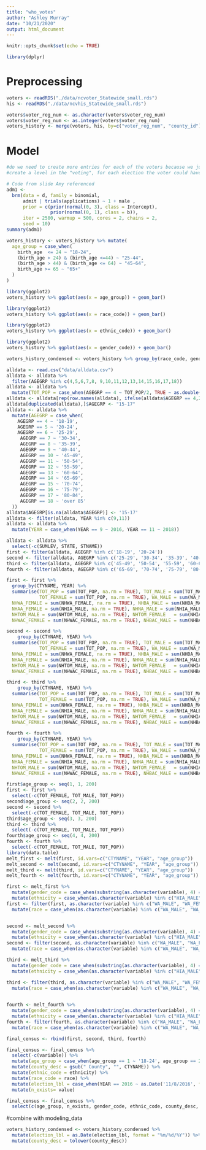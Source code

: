 ```yaml
---
title: "who_votes"
author: "Ashley Murray"
date: "10/21/2020"
output: html_document
---
```


```r
knitr::opts_chunk$set(echo = TRUE)
```

```r
library(dplyr)
```

# Preprocessing 
```r
voters <- readRDS("./data/ncvoter_Statewide_small.rds")
his <- readRDS("./data/ncvhis_Statewide_small.rds")
```

```r
voters$voter_reg_num <- as.character(voters$voter_reg_num)
voters$voter_reg_num <- as.integer(voters$voter_reg_num)
voters_history <- merge(voters, his, by=c("voter_reg_num", "county_id")) #need to fix this line, dunno what happening
```

# Model
```r
#do we need to create more entries for each of the voters because we just have the values of which they did vote. 
#create a level in the "voting", for each election the voter could have voted in, but didn't
```

```r
# Code from slide Amy referenced
adm1 <-
  brm(data = d, family = binomial,
      admit | trials(applications) ~ 1 + male ,
      prior = c(prior(normal(0, 3), class = Intercept),
                prior(normal(0, 1), class = b)),
      iter = 2500, warmup = 500, cores = 2, chains = 2,
      seed = 10)
summary(adm1)
```

```r
voters_history <- voters_history %>% mutate(
  age_group = case_when(
    birth_age  <= 24 ~ "18-24",
    (birth_age > 24) & (birth_age <=44) ~ "25-44",
    (birth_age > 44) & (birth_age <= 64) ~ "45-64",
    birth_age >= 65 ~ "65+"
  )
)
```


```r
library(ggplot2)
voters_history %>% ggplot(aes(x = age_group)) + geom_bar()
```

```r
library(ggplot2)
voters_history %>% ggplot(aes(x = race_code)) + geom_bar()
```

```r
library(ggplot2)
voters_history %>% ggplot(aes(x = ethnic_code)) + geom_bar()
```


```r
library(ggplot2)
voters_history %>% ggplot(aes(x = gender_code)) + geom_bar()
```

```r
voters_history_condensed <- voters_history %>% group_by(race_code, gender_code, ethnic_code, election_lbl, voted_county_id) %>% summarise(n = n())
```

```r
alldata <- read.csv("data/alldata.csv")
alldata <- alldata %>%
  filter(AGEGRP %in% c(4,5,6,7,8, 9,10,11,12,13,14,15,16,17,18))
alldata <- alldata %>%
  mutate(TOT_POP = case_when(AGEGRP == 4 ~ TOT_POP/2, TRUE ~ as.double(TOT_POP)))
alldata <- alldata[rep(row.names(alldata), ifelse(alldata$AGEGRP == 4,2,1)),]
alldata[duplicated(alldata),]$AGEGRP <- "15-17"
alldata <- alldata %>%
  mutate(AGEGRP = case_when(
    AGEGRP == 4 ~ '18-19',
    AGEGRP == 5 ~ '20-24',
    AGEGRP == 6 ~ '25-29',
     AGEGRP == 7 ~ '30-34',
     AGEGRP == 8 ~ '35-39',
     AGEGRP == 9 ~ '40-44',
     AGEGRP == 10 ~ '45-49',
     AGEGRP == 11 ~ '50-54',
     AGEGRP == 12 ~ '55-59',
     AGEGRP == 13 ~ '60-64',
     AGEGRP == 14 ~ '65-69',
     AGEGRP == 15 ~ '70-74',
     AGEGRP == 16 ~ '75-79',
     AGEGRP == 17 ~ '80-84',
     AGEGRP == 18 ~ 'over 85'
  ))
alldata$AGEGRP[is.na(alldata$AGEGRP)] <- '15-17'
alldata <- filter(alldata, YEAR %in% c(9,11))
alldata <- alldata %>%
  mutate(YEAR = case_when(YEAR == 9 ~ 2016, YEAR == 11 ~ 2018))

alldata <- alldata %>%
  select(-c(SUMLEV, STATE, STNAME))
first <- filter(alldata, AGEGRP %in% c('18-19', '20-24'))
second <- filter(alldata, AGEGRP %in% c('25-29', '30-34', '35-39', '40-44'))
third <- filter(alldata, AGEGRP %in% c('45-49', '50-54', '55-59', '60-64'))
fourth <- filter(alldata, AGEGRP %in% c('65-69', '70-74', '75-79', '80-84', 'over 85'))

first <- first %>%
  group_by(CTYNAME, YEAR) %>%
  summarise(TOT_POP = sum(TOT_POP, na.rm = TRUE), TOT_MALE = sum(TOT_MALE, na.rm = TRUE), 
            TOT_FEMALE = sum(TOT_POP, na.rm = TRUE), WA_MALE = sum(WA_MALE, na.rm = TRUE), WA_FEMALE = sum(WA_FEMALE, na.rm = TRUE),  BA_MALE = sum(BA_MALE, na.rm = TRUE), BA_FEMALE = sum(BA_FEMALE, na.rm = TRUE),  IA_MALE = sum(IA_MALE, na.rm = TRUE), IA_FEMALE = sum(IA_FEMALE, na.rm = TRUE), AA_MALE = sum(AA_MALE, na.rm = TRUE), AA_FEMALE = sum(AA_FEMALE, na.rm = TRUE), NA_MALE = sum(AA_MALE, na.rm = TRUE), NA_FEMALE  = sum(NA_FEMALE, na.rm = TRUE),TOM_MALE = sum(TOM_MALE, na.rm = TRUE),  TOM_FEMALE   = sum(TOM_FEMALE, na.rm = TRUE),  WAC_MALE = sum(WAC_MALE, na.rm = TRUE), WAC_FEMALE  = sum(WAC_FEMALE, na.rm = TRUE),BAC_MALE= sum(BAC_MALE, na.rm = TRUE),BAC_FEMALE  = sum(BAC_FEMALE, na.rm = TRUE), IAC_MALE = sum(IAC_MALE, na.rm = TRUE), IAC_FEMALE = sum(IAC_FEMALE, na.rm = TRUE), AAC_MALE = sum(AAC_MALE, na.rm = TRUE), AAC_FEMALE = sum(AAC_FEMALE, na.rm = TRUE), NAC_MALE= sum(NAC_MALE, na.rm = TRUE), NAC_FEMALE = sum(NAC_FEMALE, na.rm = TRUE), NH_MALE = sum(NH_MALE, na.rm = TRUE), NH_FEMALE= sum(NH_FEMALE, na.rm = TRUE), NHWA_MALE= sum(NHWA_MALE, na.rm = TRUE),
  NHWA_FEMALE = sum(NHWA_FEMALE, na.rm = TRUE), NHBA_MALE = sum(NHBA_MALE, na.rm = TRUE), NHBA_FEMALE = sum(NHBA_FEMALE, na.rm = TRUE), NHIA_MALE = sum(NHIA_MALE, na.rm = TRUE), NHIA_FEMALE = sum(NHIA_FEMALE, na.rm = TRUE), NHAA_MALE = sum(NHAA_MALE, na.rm = TRUE), 
  NHAA_FEMALE = sum(NHIA_MALE, na.rm = TRUE), NHNA_MALE = sum(NHIA_MALE, na.rm = TRUE), NHNA_FEMALE = sum(NHNA_FEMALE, na.rm = TRUE),
  NHTOM_MALE = sum(NHTOM_MALE, na.rm = TRUE), NHTOM_FEMALE   = sum(NHIA_MALE, na.rm = TRUE), NHWAC_MALE = sum(NHIA_MALE, na.rm = TRUE),
  NHWAC_FEMALE = sum(NHWAC_FEMALE, na.rm = TRUE), NHBAC_MALE = sum(NHBAC_MALE, na.rm = TRUE), NHBAC_FEMALE = sum(NHBAC_FEMALE, na.rm = TRUE), NHIAC_MALE = sum(NHIAC_MALE, na.rm = TRUE),  NHIAC_FEMALE = sum(NHIAC_FEMALE, na.rm = TRUE), NHAAC_MALE  = sum(NHAAC_MALE, na.rm = TRUE), NHAAC_FEMALE = sum(NHAAC_FEMALE, na.rm = TRUE), NHNAC_MALE = sum(NHNAC_MALE, na.rm = TRUE), NHNAC_FEMALE = sum(NHNAC_FEMALE, na.rm = TRUE),  H_MALE = sum(H_MALE, na.rm = TRUE), H_FEMALE = sum(H_FEMALE, na.rm = TRUE), HWA_MALE = sum(HWA_MALE, na.rm = TRUE), HWA_FEMALE = sum(HWA_FEMALE, na.rm = TRUE), HBA_MALE = sum(HBA_MALE, na.rm = TRUE), HBA_FEMALE = sum(HBA_FEMALE, na.rm = TRUE),   HIA_MALE     = sum(HIA_MALE, na.rm = TRUE), HIA_FEMALE = sum(HIA_FEMALE, na.rm = TRUE), HAA_MALE  = sum(HAA_MALE, na.rm = TRUE), HAA_FEMALE = sum(HAA_FEMALE, na.rm = TRUE), HNA_MALE = sum(HNA_MALE, na.rm = TRUE), HNA_FEMALE = sum(HNA_FEMALE, na.rm = TRUE), HTOM_MALE  = sum(HTOM_MALE, na.rm = TRUE),HTOM_FEMALE = sum(HTOM_FEMALE, na.rm = TRUE), HWAC_MALE = sum(HWAC_MALE, na.rm = TRUE), HWAC_FEMALE = sum(HWAC_FEMALE, na.rm = TRUE), HBAC_MALE = sum(HBAC_MALE, na.rm = TRUE), HBAC_FEMALE = sum(HBAC_FEMALE, na.rm = TRUE), HIAC_MALE = sum(HIAC_MALE, na.rm = TRUE), HIAC_FEMALE = sum(HIAC_FEMALE, na.rm = TRUE), HAAC_MALE  = sum(HAAC_MALE, na.rm = TRUE), HAAC_FEMALE = sum(HAAC_FEMALE, na.rm = TRUE), HNAC_MALE = sum(HNAC_MALE, na.rm = TRUE), HNAC_FEMALE  = sum(HNAC_FEMALE, na.rm = TRUE))

second <- second %>%
    group_by(CTYNAME, YEAR) %>%
  summarise(TOT_POP = sum(TOT_POP, na.rm = TRUE), TOT_MALE = sum(TOT_MALE, na.rm = TRUE), 
            TOT_FEMALE = sum(TOT_POP, na.rm = TRUE), WA_MALE = sum(WA_MALE, na.rm = TRUE), WA_FEMALE = sum(WA_FEMALE, na.rm = TRUE),  BA_MALE = sum(BA_MALE, na.rm = TRUE), BA_FEMALE = sum(BA_FEMALE, na.rm = TRUE),  IA_MALE = sum(IA_MALE, na.rm = TRUE), IA_FEMALE = sum(IA_FEMALE, na.rm = TRUE), AA_MALE = sum(AA_MALE, na.rm = TRUE), AA_FEMALE = sum(AA_FEMALE, na.rm = TRUE), NA_MALE = sum(AA_MALE, na.rm = TRUE), NA_FEMALE  = sum(NA_FEMALE, na.rm = TRUE),TOM_MALE = sum(TOM_MALE, na.rm = TRUE),  TOM_FEMALE   = sum(TOM_FEMALE, na.rm = TRUE),  WAC_MALE = sum(WAC_MALE, na.rm = TRUE), WAC_FEMALE  = sum(WAC_FEMALE, na.rm = TRUE),BAC_MALE= sum(BAC_MALE, na.rm = TRUE),BAC_FEMALE  = sum(BAC_FEMALE, na.rm = TRUE), IAC_MALE = sum(IAC_MALE, na.rm = TRUE), IAC_FEMALE = sum(IAC_FEMALE, na.rm = TRUE), AAC_MALE = sum(AAC_MALE, na.rm = TRUE), AAC_FEMALE = sum(AAC_FEMALE, na.rm = TRUE), NAC_MALE= sum(NAC_MALE, na.rm = TRUE), NAC_FEMALE = sum(NAC_FEMALE, na.rm = TRUE), NH_MALE = sum(NH_MALE, na.rm = TRUE), NH_FEMALE= sum(NH_FEMALE, na.rm = TRUE), NHWA_MALE= sum(NHWA_MALE, na.rm = TRUE),
  NHWA_FEMALE = sum(NHWA_FEMALE, na.rm = TRUE), NHBA_MALE = sum(NHBA_MALE, na.rm = TRUE), NHBA_FEMALE = sum(NHBA_FEMALE, na.rm = TRUE), NHIA_MALE = sum(NHIA_MALE, na.rm = TRUE), NHIA_FEMALE = sum(NHIA_FEMALE, na.rm = TRUE), NHAA_MALE = sum(NHAA_MALE, na.rm = TRUE), 
  NHAA_FEMALE = sum(NHIA_MALE, na.rm = TRUE), NHNA_MALE = sum(NHIA_MALE, na.rm = TRUE), NHNA_FEMALE = sum(NHNA_FEMALE, na.rm = TRUE),
  NHTOM_MALE = sum(NHTOM_MALE, na.rm = TRUE), NHTOM_FEMALE   = sum(NHIA_MALE, na.rm = TRUE), NHWAC_MALE = sum(NHIA_MALE, na.rm = TRUE),
  NHWAC_FEMALE = sum(NHWAC_FEMALE, na.rm = TRUE), NHBAC_MALE = sum(NHBAC_MALE, na.rm = TRUE), NHBAC_FEMALE = sum(NHBAC_FEMALE, na.rm = TRUE), NHIAC_MALE = sum(NHIAC_MALE, na.rm = TRUE),  NHIAC_FEMALE = sum(NHIAC_FEMALE, na.rm = TRUE), NHAAC_MALE  = sum(NHAAC_MALE, na.rm = TRUE), NHAAC_FEMALE = sum(NHAAC_FEMALE, na.rm = TRUE), NHNAC_MALE = sum(NHNAC_MALE, na.rm = TRUE), NHNAC_FEMALE = sum(NHNAC_FEMALE, na.rm = TRUE),  H_MALE = sum(H_MALE, na.rm = TRUE), H_FEMALE = sum(H_FEMALE, na.rm = TRUE), HWA_MALE = sum(HWA_MALE, na.rm = TRUE), HWA_FEMALE = sum(HWA_FEMALE, na.rm = TRUE), HBA_MALE = sum(HBA_MALE, na.rm = TRUE), HBA_FEMALE = sum(HBA_FEMALE, na.rm = TRUE),   HIA_MALE     = sum(HIA_MALE, na.rm = TRUE), HIA_FEMALE = sum(HIA_FEMALE, na.rm = TRUE), HAA_MALE  = sum(HAA_MALE, na.rm = TRUE), HAA_FEMALE = sum(HAA_FEMALE, na.rm = TRUE), HNA_MALE = sum(HNA_MALE, na.rm = TRUE), HNA_FEMALE = sum(HNA_FEMALE, na.rm = TRUE), HTOM_MALE  = sum(HTOM_MALE, na.rm = TRUE),HTOM_FEMALE = sum(HTOM_FEMALE, na.rm = TRUE), HWAC_MALE = sum(HWAC_MALE, na.rm = TRUE), HWAC_FEMALE = sum(HWAC_FEMALE, na.rm = TRUE), HBAC_MALE = sum(HBAC_MALE, na.rm = TRUE), HBAC_FEMALE = sum(HBAC_FEMALE, na.rm = TRUE), HIAC_MALE = sum(HIAC_MALE, na.rm = TRUE), HIAC_FEMALE = sum(HIAC_FEMALE, na.rm = TRUE), HAAC_MALE  = sum(HAAC_MALE, na.rm = TRUE), HAAC_FEMALE = sum(HAAC_FEMALE, na.rm = TRUE), HNAC_MALE = sum(HNAC_MALE, na.rm = TRUE), HNAC_FEMALE  = sum(HNAC_FEMALE, na.rm = TRUE))

third <- third %>%
    group_by(CTYNAME, YEAR) %>%
  summarise(TOT_POP = sum(TOT_POP, na.rm = TRUE), TOT_MALE = sum(TOT_MALE, na.rm = TRUE), 
            TOT_FEMALE = sum(TOT_POP, na.rm = TRUE), WA_MALE = sum(WA_MALE, na.rm = TRUE), WA_FEMALE = sum(WA_FEMALE, na.rm = TRUE),  BA_MALE = sum(BA_MALE, na.rm = TRUE), BA_FEMALE = sum(BA_FEMALE, na.rm = TRUE),  IA_MALE = sum(IA_MALE, na.rm = TRUE), IA_FEMALE = sum(IA_FEMALE, na.rm = TRUE), AA_MALE = sum(AA_MALE, na.rm = TRUE), AA_FEMALE = sum(AA_FEMALE, na.rm = TRUE), NA_MALE = sum(AA_MALE, na.rm = TRUE), NA_FEMALE  = sum(NA_FEMALE, na.rm = TRUE),TOM_MALE = sum(TOM_MALE, na.rm = TRUE),  TOM_FEMALE   = sum(TOM_FEMALE, na.rm = TRUE),  WAC_MALE = sum(WAC_MALE, na.rm = TRUE), WAC_FEMALE  = sum(WAC_FEMALE, na.rm = TRUE),BAC_MALE= sum(BAC_MALE, na.rm = TRUE),BAC_FEMALE  = sum(BAC_FEMALE, na.rm = TRUE), IAC_MALE = sum(IAC_MALE, na.rm = TRUE), IAC_FEMALE = sum(IAC_FEMALE, na.rm = TRUE), AAC_MALE = sum(AAC_MALE, na.rm = TRUE), AAC_FEMALE = sum(AAC_FEMALE, na.rm = TRUE), NAC_MALE= sum(NAC_MALE, na.rm = TRUE), NAC_FEMALE = sum(NAC_FEMALE, na.rm = TRUE), NH_MALE = sum(NH_MALE, na.rm = TRUE), NH_FEMALE= sum(NH_FEMALE, na.rm = TRUE), NHWA_MALE= sum(NHWA_MALE, na.rm = TRUE),
  NHWA_FEMALE = sum(NHWA_FEMALE, na.rm = TRUE), NHBA_MALE = sum(NHBA_MALE, na.rm = TRUE), NHBA_FEMALE = sum(NHBA_FEMALE, na.rm = TRUE), NHIA_MALE = sum(NHIA_MALE, na.rm = TRUE), NHIA_FEMALE = sum(NHIA_FEMALE, na.rm = TRUE), NHAA_MALE = sum(NHAA_MALE, na.rm = TRUE), 
  NHAA_FEMALE = sum(NHIA_MALE, na.rm = TRUE), NHNA_MALE = sum(NHIA_MALE, na.rm = TRUE), NHNA_FEMALE = sum(NHNA_FEMALE, na.rm = TRUE),
  NHTOM_MALE = sum(NHTOM_MALE, na.rm = TRUE), NHTOM_FEMALE   = sum(NHIA_MALE, na.rm = TRUE), NHWAC_MALE = sum(NHIA_MALE, na.rm = TRUE),
  NHWAC_FEMALE = sum(NHWAC_FEMALE, na.rm = TRUE), NHBAC_MALE = sum(NHBAC_MALE, na.rm = TRUE), NHBAC_FEMALE = sum(NHBAC_FEMALE, na.rm = TRUE), NHIAC_MALE = sum(NHIAC_MALE, na.rm = TRUE),  NHIAC_FEMALE = sum(NHIAC_FEMALE, na.rm = TRUE), NHAAC_MALE  = sum(NHAAC_MALE, na.rm = TRUE), NHAAC_FEMALE = sum(NHAAC_FEMALE, na.rm = TRUE), NHNAC_MALE = sum(NHNAC_MALE, na.rm = TRUE), NHNAC_FEMALE = sum(NHNAC_FEMALE, na.rm = TRUE),  H_MALE = sum(H_MALE, na.rm = TRUE), H_FEMALE = sum(H_FEMALE, na.rm = TRUE), HWA_MALE = sum(HWA_MALE, na.rm = TRUE), HWA_FEMALE = sum(HWA_FEMALE, na.rm = TRUE), HBA_MALE = sum(HBA_MALE, na.rm = TRUE), HBA_FEMALE = sum(HBA_FEMALE, na.rm = TRUE),   HIA_MALE     = sum(HIA_MALE, na.rm = TRUE), HIA_FEMALE = sum(HIA_FEMALE, na.rm = TRUE), HAA_MALE  = sum(HAA_MALE, na.rm = TRUE), HAA_FEMALE = sum(HAA_FEMALE, na.rm = TRUE), HNA_MALE = sum(HNA_MALE, na.rm = TRUE), HNA_FEMALE = sum(HNA_FEMALE, na.rm = TRUE), HTOM_MALE  = sum(HTOM_MALE, na.rm = TRUE),HTOM_FEMALE = sum(HTOM_FEMALE, na.rm = TRUE), HWAC_MALE = sum(HWAC_MALE, na.rm = TRUE), HWAC_FEMALE = sum(HWAC_FEMALE, na.rm = TRUE), HBAC_MALE = sum(HBAC_MALE, na.rm = TRUE), HBAC_FEMALE = sum(HBAC_FEMALE, na.rm = TRUE), HIAC_MALE = sum(HIAC_MALE, na.rm = TRUE), HIAC_FEMALE = sum(HIAC_FEMALE, na.rm = TRUE), HAAC_MALE  = sum(HAAC_MALE, na.rm = TRUE), HAAC_FEMALE = sum(HAAC_FEMALE, na.rm = TRUE), HNAC_MALE = sum(HNAC_MALE, na.rm = TRUE), HNAC_FEMALE  = sum(HNAC_FEMALE, na.rm = TRUE))

fourth <- fourth %>%
    group_by(CTYNAME, YEAR) %>%
  summarise(TOT_POP = sum(TOT_POP, na.rm = TRUE), TOT_MALE = sum(TOT_MALE, na.rm = TRUE), 
            TOT_FEMALE = sum(TOT_POP, na.rm = TRUE), WA_MALE = sum(WA_MALE, na.rm = TRUE), WA_FEMALE = sum(WA_FEMALE, na.rm = TRUE),  BA_MALE = sum(BA_MALE, na.rm = TRUE), BA_FEMALE = sum(BA_FEMALE, na.rm = TRUE),  IA_MALE = sum(IA_MALE, na.rm = TRUE), IA_FEMALE = sum(IA_FEMALE, na.rm = TRUE), AA_MALE = sum(AA_MALE, na.rm = TRUE), AA_FEMALE = sum(AA_FEMALE, na.rm = TRUE), NA_MALE = sum(AA_MALE, na.rm = TRUE), NA_FEMALE  = sum(NA_FEMALE, na.rm = TRUE),TOM_MALE = sum(TOM_MALE, na.rm = TRUE),  TOM_FEMALE   = sum(TOM_FEMALE, na.rm = TRUE),  WAC_MALE = sum(WAC_MALE, na.rm = TRUE), WAC_FEMALE  = sum(WAC_FEMALE, na.rm = TRUE),BAC_MALE= sum(BAC_MALE, na.rm = TRUE),BAC_FEMALE  = sum(BAC_FEMALE, na.rm = TRUE), IAC_MALE = sum(IAC_MALE, na.rm = TRUE), IAC_FEMALE = sum(IAC_FEMALE, na.rm = TRUE), AAC_MALE = sum(AAC_MALE, na.rm = TRUE), AAC_FEMALE = sum(AAC_FEMALE, na.rm = TRUE), NAC_MALE= sum(NAC_MALE, na.rm = TRUE), NAC_FEMALE = sum(NAC_FEMALE, na.rm = TRUE), NH_MALE = sum(NH_MALE, na.rm = TRUE), NH_FEMALE= sum(NH_FEMALE, na.rm = TRUE), NHWA_MALE= sum(NHWA_MALE, na.rm = TRUE),
  NHWA_FEMALE = sum(NHWA_FEMALE, na.rm = TRUE), NHBA_MALE = sum(NHBA_MALE, na.rm = TRUE), NHBA_FEMALE = sum(NHBA_FEMALE, na.rm = TRUE), NHIA_MALE = sum(NHIA_MALE, na.rm = TRUE), NHIA_FEMALE = sum(NHIA_FEMALE, na.rm = TRUE), NHAA_MALE = sum(NHAA_MALE, na.rm = TRUE), 
  NHAA_FEMALE = sum(NHIA_MALE, na.rm = TRUE), NHNA_MALE = sum(NHIA_MALE, na.rm = TRUE), NHNA_FEMALE = sum(NHNA_FEMALE, na.rm = TRUE),
  NHTOM_MALE = sum(NHTOM_MALE, na.rm = TRUE), NHTOM_FEMALE   = sum(NHIA_MALE, na.rm = TRUE), NHWAC_MALE = sum(NHIA_MALE, na.rm = TRUE),
  NHWAC_FEMALE = sum(NHWAC_FEMALE, na.rm = TRUE), NHBAC_MALE = sum(NHBAC_MALE, na.rm = TRUE), NHBAC_FEMALE = sum(NHBAC_FEMALE, na.rm = TRUE), NHIAC_MALE = sum(NHIAC_MALE, na.rm = TRUE),  NHIAC_FEMALE = sum(NHIAC_FEMALE, na.rm = TRUE), NHAAC_MALE  = sum(NHAAC_MALE, na.rm = TRUE), NHAAC_FEMALE = sum(NHAAC_FEMALE, na.rm = TRUE), NHNAC_MALE = sum(NHNAC_MALE, na.rm = TRUE), NHNAC_FEMALE = sum(NHNAC_FEMALE, na.rm = TRUE),  H_MALE = sum(H_MALE, na.rm = TRUE), H_FEMALE = sum(H_FEMALE, na.rm = TRUE), HWA_MALE = sum(HWA_MALE, na.rm = TRUE), HWA_FEMALE = sum(HWA_FEMALE, na.rm = TRUE), HBA_MALE = sum(HBA_MALE, na.rm = TRUE), HBA_FEMALE = sum(HBA_FEMALE, na.rm = TRUE),   HIA_MALE     = sum(HIA_MALE, na.rm = TRUE), HIA_FEMALE = sum(HIA_FEMALE, na.rm = TRUE), HAA_MALE  = sum(HAA_MALE, na.rm = TRUE), HAA_FEMALE = sum(HAA_FEMALE, na.rm = TRUE), HNA_MALE = sum(HNA_MALE, na.rm = TRUE), HNA_FEMALE = sum(HNA_FEMALE, na.rm = TRUE), HTOM_MALE  = sum(HTOM_MALE, na.rm = TRUE),HTOM_FEMALE = sum(HTOM_FEMALE, na.rm = TRUE), HWAC_MALE = sum(HWAC_MALE, na.rm = TRUE), HWAC_FEMALE = sum(HWAC_FEMALE, na.rm = TRUE), HBAC_MALE = sum(HBAC_MALE, na.rm = TRUE), HBAC_FEMALE = sum(HBAC_FEMALE, na.rm = TRUE), HIAC_MALE = sum(HIAC_MALE, na.rm = TRUE), HIAC_FEMALE = sum(HIAC_FEMALE, na.rm = TRUE), HAAC_MALE  = sum(HAAC_MALE, na.rm = TRUE), HAAC_FEMALE = sum(HAAC_FEMALE, na.rm = TRUE), HNAC_MALE = sum(HNAC_MALE, na.rm = TRUE), HNAC_FEMALE  = sum(HNAC_FEMALE, na.rm = TRUE))

first$age_group <- seq(1, 1, 200)
first <- first %>%
  select(-c(TOT_FEMALE, TOT_MALE, TOT_POP))
second$age_group <- seq(2, 2, 200)
second <- second %>%
  select(-c(TOT_FEMALE, TOT_MALE, TOT_POP))
third$age_group <- seq(3, 3, 200)
third <- third %>%
  select(-c(TOT_FEMALE, TOT_MALE, TOT_POP))
fourth$age_group <- seq(4, 4, 200)
fourth <- fourth %>%
  select(-c(TOT_FEMALE, TOT_MALE, TOT_POP))
library(data.table)
melt_first <- melt(first, id.vars=c("CTYNAME", "YEAR", "age_group"))
melt_second <- melt(second, id.vars=c("CTYNAME", "YEAR", "age_group"))
melt_third <- melt(third, id.vars=c("CTYNAME", "YEAR", "age_group"))
melt_fourth <- melt(fourth, id.vars=c("CTYNAME", "YEAR", "age_group"))

first <- melt_first %>%
  mutate(gender_code = case_when(substring(as.character(variable), 4) == 'MALE' ~ 'M', TRUE ~ 'F')) %>%
  mutate(ethnicity = case_when(as.character(variable) %in% c("HIA_MALE", "HIA_FEMALE", "HAA_MALE", "HAA_FEMALE", "HNA_MALE", "HNA_FEMALE", "HTOM_MALE", "HTOM_FEMALE", "HWAC_MALE", "HWAC_FEMALE", "HBAC_MALE", "HBAC_FEMALE", "HIAC_MALE", "HIAC_FEMALE", "HAAC_MALE", "HAAC_FEMALE", "HNAC_MALE", "HNAC_FEMALE") ~ 'HL', TRUE ~ 'NL')) 
first <- filter(first, as.character(variable) %in% c("WA_MALE", "WA_FEMALE", "BA_MALE", "BA_FEMALE", "IA_FEMALE", "IA_MALE", "IA_FEMALE", "AA_MALE", "AA_FEMALE", "NA_MALE", "NA_FEMALER", "TOM_MALE", "TOM_FEMALE", "NHWA_MALE", "NHWA_FEMALE", "NHIA_MALE", "NHIA_FEMALE", "NHBA_MALE", "NHBA_FEMALE", "NHAA_MALE", "NHAA_FEMALE", "NHNA_MALE", "NHANA_FEMALE", "NHTOM_MALE", "NHTOM_FEMALE", "HWA_MALE", "HWA_FEMALE", "HBA_MALE", "HBA_FEMALE", "HIA_MALE", "HIA_FEMALE", "HAA_MALE", "HAA_FEMALE", "HNA_MALE", "HNA_FEMALE", "HTOM_MALE", "HTOM_FEMALE")) %>%
  mutate(race = case_when(as.character(variable) %in% c("WA_MALE", "WA_FEMALE", "NHWA_MALE", "NHWA_FEMALE", "HWA_FEMALE", "HWA_MALE") ~ 'W', as.character(variable) %in% c("BA_MALE", "BA_FEMALE", "NHBA_MALE", "NHBA_FEMALE", "HBA_FEMALE", "HBA_MALE") ~ 'B', as.character(variable) %in% c("IA_MALE", "IA_FEMALE", "NHIA_MALE", "NHIA_FEMALE", "HIA_MALE", "HIA_FEMALE") ~ 'I', as.character(variable) %in% c("TOM_FEMALE", "TOM_MALE", "NHTOM_MALE", "NHTOM_FEMALE", "HTOM_MALE", "HTOM_FEMALE") ~ 'M', as.character(variable) %in% c("NA_MALE", "NA_FEMALE", "NHNA_FEMALE", "NHNA_MALE", "HNA_FEMALE", "HNA_MALE") ~ 'P', as.character(variable) %in% c("AA_MALE", "AA_FEMALE", "NHAA_MALE", "NHAA_FEMALE", "HAA_FEMALE", "HAA_MALE") ~ 'A', TRUE ~ 'O'))


second <- melt_second %>%
  mutate(gender_code = case_when(substring(as.character(variable), 4) == 'MALE' ~ 'M', TRUE ~ 'F')) %>%
  mutate(ethnicity = case_when(as.character(variable) %in% c("HIA_MALE", "HIA_FEMALE", "HAA_MALE", "HAA_FEMALE", "HNA_MALE", "HNA_FEMALE", "HTOM_MALE", "HTOM_FEMALE", "HWAC_MALE", "HWAC_FEMALE", "HBAC_MALE", "HBAC_FEMALE", "HIAC_MALE", "HIAC_FEMALE", "HAAC_MALE", "HAAC_FEMALE", "HNAC_MALE", "HNAC_FEMALE") ~ 'HL', TRUE ~ 'NL')) 
second <- filter(second, as.character(variable) %in% c("WA_MALE", "WA_FEMALE", "BA_MALE", "BA_FEMALE", "IA_FEMALE", "IA_MALE", "IA_FEMALE", "AA_MALE", "AA_FEMALE", "NA_MALE", "NA_FEMALER", "TOM_MALE", "TOM_FEMALE", "NHWA_MALE", "NHWA_FEMALE", "NHIA_MALE", "NHIA_FEMALE", "NHBA_MALE", "NHBA_FEMALE", "NHAA_MALE", "NHAA_FEMALE", "NHNA_MALE", "NHANA_FEMALE", "NHTOM_MALE", "NHTOM_FEMALE", "HWA_MALE", "HWA_FEMALE", "HBA_MALE", "HBA_FEMALE", "HIA_MALE", "HIA_FEMALE", "HAA_MALE", "HAA_FEMALE", "HNA_MALE", "HNA_FEMALE", "HTOM_MALE", "HTOM_FEMALE"))%>%
  mutate(race = case_when(as.character(variable) %in% c("WA_MALE", "WA_FEMALE", "NHWA_MALE", "NHWA_FEMALE", "HWA_FEMALE", "HWA_MALE") ~ 'W', as.character(variable) %in% c("BA_MALE", "BA_FEMALE", "NHBA_MALE", "NHBA_FEMALE", "HBA_FEMALE", "HBA_MALE") ~ 'B', as.character(variable) %in% c("IA_MALE", "IA_FEMALE", "NHIA_MALE", "NHIA_FEMALE", "HIA_MALE", "HIA_FEMALE") ~ 'I', as.character(variable) %in% c("TOM_FEMALE", "TOM_MALE", "NHTOM_MALE", "NHTOM_FEMALE", "HTOM_MALE", "HTOM_FEMALE") ~ 'M', as.character(variable) %in% c("NA_MALE", "NA_FEMALE", "NHNA_FEMALE", "NHNA_MALE", "HNA_FEMALE", "HNA_MALE") ~ 'P', as.character(variable) %in% c("AA_MALE", "AA_FEMALE", "NHAA_MALE", "NHAA_FEMALE", "HAA_FEMALE", "HAA_MALE") ~ 'A', TRUE ~ 'O'))

third <- melt_third %>%
  mutate(gender_code = case_when(substring(as.character(variable), 4) == 'MALE' ~ 'M', TRUE ~ 'F')) %>%
  mutate(ethnicity = case_when(as.character(variable) %in% c("HIA_MALE", "HIA_FEMALE", "HAA_MALE", "HAA_FEMALE", "HNA_MALE", "HNA_FEMALE", "HTOM_MALE", "HTOM_FEMALE", "HWAC_MALE", "HWAC_FEMALE", "HBAC_MALE", "HBAC_FEMALE", "HIAC_MALE", "HIAC_FEMALE", "HAAC_MALE", "HAAC_FEMALE", "HNAC_MALE", "HNAC_FEMALE") ~ 'HL', TRUE ~ 'NL')) 

third <- filter(third, as.character(variable) %in% c("WA_MALE", "WA_FEMALE", "BA_MALE", "BA_FEMALE", "IA_FEMALE", "IA_MALE", "IA_FEMALE", "AA_MALE", "AA_FEMALE", "NA_MALE", "NA_FEMALER", "TOM_MALE", "TOM_FEMALE", "NHWA_MALE", "NHWA_FEMALE", "NHIA_MALE", "NHIA_FEMALE", "NHBA_MALE", "NHBA_FEMALE", "NHAA_MALE", "NHAA_FEMALE", "NHNA_MALE", "NHANA_FEMALE", "NHTOM_MALE", "NHTOM_FEMALE", "HWA_MALE", "HWA_FEMALE", "HBA_MALE", "HBA_FEMALE", "HIA_MALE", "HIA_FEMALE", "HAA_MALE", "HAA_FEMALE", "HNA_MALE", "HNA_FEMALE", "HTOM_MALE", "HTOM_FEMALE")) %>%
  mutate(race = case_when(as.character(variable) %in% c("WA_MALE", "WA_FEMALE", "NHWA_MALE", "NHWA_FEMALE", "HWA_FEMALE", "HWA_MALE") ~ 'W', as.character(variable) %in% c("BA_MALE", "BA_FEMALE", "NHBA_MALE", "NHBA_FEMALE", "HBA_FEMALE", "HBA_MALE") ~ 'B', as.character(variable) %in% c("IA_MALE", "IA_FEMALE", "NHIA_MALE", "NHIA_FEMALE", "HIA_MALE", "HIA_FEMALE") ~ 'I', as.character(variable) %in% c("TOM_FEMALE", "TOM_MALE", "NHTOM_MALE", "NHTOM_FEMALE", "HTOM_MALE", "HTOM_FEMALE") ~ 'M', as.character(variable) %in% c("NA_MALE", "NA_FEMALE", "NHNA_FEMALE", "NHNA_MALE", "HNA_FEMALE", "HNA_MALE") ~ 'P', as.character(variable) %in% c("AA_MALE", "AA_FEMALE", "NHAA_MALE", "NHAA_FEMALE", "HAA_FEMALE", "HAA_MALE") ~ 'A', TRUE ~ 'O'))
  

fourth <- melt_fourth %>%
  mutate(gender_code = case_when(substring(as.character(variable), 4) == 'MALE' ~ 'M', TRUE ~ 'F')) %>%
  mutate(ethnicity = case_when(as.character(variable) %in% c("HIA_MALE", "HIA_FEMALE", "HAA_MALE", "HAA_FEMALE", "HNA_MALE", "HNA_FEMALE", "HTOM_MALE", "HTOM_FEMALE", "HWAC_MALE", "HWAC_FEMALE", "HBAC_MALE", "HBAC_FEMALE", "HIAC_MALE", "HIAC_FEMALE", "HAAC_MALE", "HAAC_FEMALE", "HNAC_MALE", "HNAC_FEMALE") ~ 'HL', TRUE ~ 'NL'))
fourth <- filter(fourth, as.character(variable) %in% c("WA_MALE", "WA_FEMALE", "BA_MALE", "BA_FEMALE", "IA_FEMALE", "IA_MALE", "IA_FEMALE", "AA_MALE", "AA_FEMALE", "NA_MALE", "NA_FEMALER", "TOM_MALE", "TOM_FEMALE", "NHWA_MALE", "NHWA_FEMALE", "NHIA_MALE", "NHIA_FEMALE", "NHBA_MALE", "NHBA_FEMALE", "NHAA_MALE", "NHAA_FEMALE", "NHNA_MALE", "NHANA_FEMALE", "NHTOM_MALE", "NHTOM_FEMALE", "HWA_MALE", "HWA_FEMALE", "HBA_MALE", "HBA_FEMALE", "HIA_MALE", "HIA_FEMALE", "HAA_MALE", "HAA_FEMALE", "HNA_MALE", "HNA_FEMALE", "HTOM_MALE", "HTOM_FEMALE")) %>%
  mutate(race = case_when(as.character(variable) %in% c("WA_MALE", "WA_FEMALE", "NHWA_MALE", "NHWA_FEMALE", "HWA_FEMALE", "HWA_MALE") ~ 'W', as.character(variable) %in% c("BA_MALE", "BA_FEMALE", "NHBA_MALE", "NHBA_FEMALE", "HBA_FEMALE", "HBA_MALE") ~ 'B', as.character(variable) %in% c("IA_MALE", "IA_FEMALE", "NHIA_MALE", "NHIA_FEMALE", "HIA_MALE", "HIA_FEMALE") ~ 'I', as.character(variable) %in% c("TOM_FEMALE", "TOM_MALE", "NHTOM_MALE", "NHTOM_FEMALE", "HTOM_MALE", "HTOM_FEMALE") ~ 'M', as.character(variable) %in% c("NA_MALE", "NA_FEMALE", "NHNA_FEMALE", "NHNA_MALE", "HNA_FEMALE", "HNA_MALE") ~ 'P', as.character(variable) %in% c("AA_MALE", "AA_FEMALE", "NHAA_MALE", "NHAA_FEMALE", "HAA_FEMALE", "HAA_MALE") ~ 'A', TRUE ~ 'O'))

final_census <- rbind(first, second, third, fourth)

final_census <- final_census %>%
  select(-c(variable)) %>%
  mutate(age_group = case_when(age_group == 1 ~ '18-24', age_group == 2 ~ '25-44', age_group == 3 ~ '45-64', TRUE ~ 'over 65')) %>%
  mutate(county_desc = gsub(" County", "", CTYNAME)) %>%
  mutate(ethnic_code = ethnicity) %>%
  mutate(race_code = race) %>% 
  mutate(election_lbl = case_when(YEAR == 2016 ~ as.Date('11/8/2016', format = "%m/%d/%Y"), YEAR == 2018 ~ as.Date('11/6/2018', format = "%m/%d/%Y"))) %>%
  mutate(n_exists= value)

final_census <- final_census %>%
  select(c(age_group, n_exists, gender_code, ethnic_code, county_desc, election_lbl, race_code))
```

#combine with modeling_data
```r
voters_history_condensed <- voters_history_condensed %>%
  mutate(election_lbl = as.Date(election_lbl, format = "%m/%d/%Y")) %>%
  mutate(county_desc = tolower(county_desc))
```







